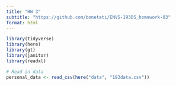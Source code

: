 ```yaml
---
title: "HW 3"
subtitle: "https://github.com/bonetati/ENVS-193DS_homework-03"
format: html
---
```


```r
library(tidyverse)
library(here)
library(gt) 
library(janitor)
library(readxl)

# Read in data
personal_data <- read_csv(here("data", "193data.csv"))
```




